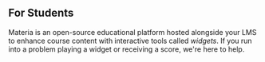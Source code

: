 ## For Students

Materia is an open-source educational platform hosted alongside your LMS to enhance course content with interactive
tools called _widgets_. If you run into a problem playing a widget or receiving a score, we're here to help.
